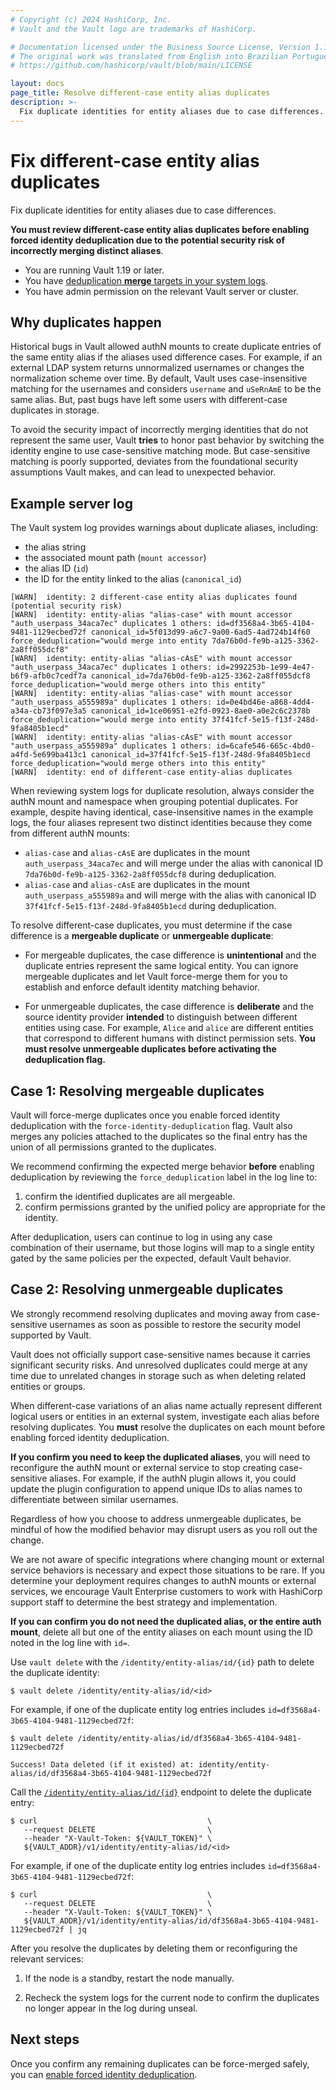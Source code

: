```yaml
---
# Copyright (c) 2024 HashiCorp, Inc.
# Vault and the Vault logo are trademarks of HashiCorp.

# Documentation licensed under the Business Source License, Version 1.1.
# The original work was translated from English into Brazilian Portuguese.
# https://github.com/hashicorp/vault/blob/main/LICENSE

layout: docs
page_title: Resolve different-case entity alias duplicates
description: >-
  Fix duplicate identities for entity aliases due to case differences.
---
```


# Fix different-case entity alias duplicates

Fix duplicate identities for entity aliases due to case differences.

**You must review different-case entity alias duplicates before enabling forced
identity deduplication due to the potential security risk of incorrectly merging
distinct aliases**.


<Tip title="Assumptions">

- You are running Vault 1.19 or later.
- You have [deduplication **merge** targets in your system logs](/vault/docs/upgrading/identity-deduplication).
- You have admin permission on the relevant Vault server or cluster.

</Tip>


## Why duplicates happen

Historical bugs in Vault allowed authN mounts to create duplicate entries of the
same entity alias if the aliases used difference cases. For example, if an
external LDAP system returns unnormalized usernames or changes the normalization
scheme over time. By default, Vault uses case-insensitive matching for the
usernames and considers `username` and `uSeRnAmE` to be the same alias. But,
past bugs have left some users with different-case duplicates in storage.

To avoid the security impact of incorrectly merging identities that do not
represent the same user, Vault **tries** to honor past behavior by switching the
identity engine to use case-sensitive matching mode. But case-sensitive matching
is poorly supported, deviates from the foundational security assumptions Vault
makes, and can lead to unexpected behavior.

## Example server log

The Vault system log provides warnings about duplicate aliases, including:

- the alias string
- the associated mount path (`mount accessor`)
- the alias ID (`id`)
- the ID for the entity linked to the alias (`canonical_id`)

<CodeBlockConfig hideClipboard>

```text
[WARN]  identity: 2 different-case entity alias duplicates found (potential security risk)
[WARN]  identity: entity-alias "alias-case" with mount accessor "auth_userpass_34aca7ec" duplicates 1 others: id=df3568a4-3b65-4104-9481-1129ecbed72f canonical_id=5f013d99-a6c7-9a00-6ad5-4ad724b14f60 force_deduplication="would merge into entity 7da76b0d-fe9b-a125-3362-2a8ff055dcf8"
[WARN]  identity: entity-alias "alias-cAsE" with mount accessor "auth_userpass_34aca7ec" duplicates 1 others: id=2992253b-1e99-4e47-b6f9-afb0c7cedf7a canonical_id=7da76b0d-fe9b-a125-3362-2a8ff055dcf8 force_deduplication="would merge others into this entity"
[WARN]  identity: entity-alias "alias-case" with mount accessor "auth_userpass_a555989a" duplicates 1 others: id=0e4bd46e-a868-4dd4-a34a-cb73f097e3a5 canonical_id=1ce06951-e2fd-0923-8ae0-a0e2c6c2378b force_deduplication="would merge into entity 37f41fcf-5e15-f13f-248d-9fa8405b1ecd"
[WARN]  identity: entity-alias "alias-cAsE" with mount accessor "auth_userpass_a555989a" duplicates 1 others: id=6cafe546-665c-4bd0-a4fd-5e699ba413c1 canonical_id=37f41fcf-5e15-f13f-248d-9fa8405b1ecd force_deduplication="would merge others into this entity"
[WARN]  identity: end of different-case entity-alias duplicates
```

</CodeBlockConfig>

When reviewing system logs for duplicate resolution, always consider the authN
mount and namespace when grouping potential duplicates. For example, despite
having identical, case-insensitive names in the example logs, the four aliases
represent two distinct identities because they come from different authN mounts:

- `alias-case` and `alias-cAsE` are duplicates in the mount `auth_userpass_34aca7ec`
  and will merge under the alias with canonical ID `7da76b0d-fe9b-a125-3362-2a8ff055dcf8`
  during deduplication.
- `alias-case` and `alias-cAsE` are duplicates in the mount `auth_userpass_a555989a`
  and will merge with the alias with canonical ID `37f41fcf-5e15-f13f-248d-9fa8405b1ecd`
  during deduplication.


To resolve different-case duplicates, you must determine if the case difference
is a **mergeable duplicate** or **unmergeable duplicate**:

- For mergeable duplicates, the case difference is **unintentional** and the
  duplicate entries represent the same logical entity. You can ignore mergeable
  duplicates and let Vault force-merge them for you to establish and enforce
  default identity matching behavior.

- For unmergeable duplicates, the case difference is **deliberate** and the
  source identity provider **intended** to distinguish between different
  entities using case. For example, `Alice` and `alice` are different entities
  that correspond to different humans with distinct permission sets. **You must
  resolve unmergeable duplicates before activating the deduplication flag.**



## Case 1: Resolving mergeable duplicates

Vault will force-merge duplicates once you enable forced identity deduplication
with the `force-identity-deduplication` flag. Vault also merges any policies
attached to the duplicates so the final entry has the union of all permissions
granted to the duplicates.

We recommend confirming the expected merge behavior **before** enabling
deduplication by reviewing the `force_deduplication` label in the log line to:

1. confirm the identified duplicates are all mergeable.
1. confirm permissions granted by the unified policy are appropriate for the
   identity.

After deduplication, users can continue to log in using any case combination of
their username, but those logins will map to a single entity gated by the same
policies per the expected, default Vault behavior.


## Case 2: Resolving unmergeable duplicates

<Warning>

We strongly recommend resolving duplicates and moving away from case-sensitive
usernames as soon as possible to restore the security model supported by Vault.

Vault does not officially support case-sensitive names because it carries
significant security risks. And unresolved duplicates could merge at any time
due to unrelated changes in storage such as when deleting related entities or
groups.

</Warning>

When different-case variations of an alias name actually represent different
logical users or entities in an external system, investigate each alias before
resolving duplicates. You **must** resolve the duplicates on each mount before
enabling forced identity deduplication.

**If you confirm you need to keep the duplicated aliases**, you will need to
reconfigure the authN mount or external service to stop creating case-sensitive
aliases. For example, if the authN plugin allows it, you could update the plugin
configuration to append unique IDs to alias names to differentiate between
similar usernames.

Regardless of how you choose to address unmergeable duplicates, be mindful of
how the modified behavior may disrupt users as you roll out the change.

<Note>

We are not aware of specific integrations where changing mount or external
service behaviors is necessary and expect those situations to be rare. If you
determine your deployment requires changes to authN mounts or external services,
we encourage Vault Enterprise customers to work with HashiCorp support staff to
determine the best strategy and implementation.

</Note>

**If you can confirm you do not need the duplicated alias, or the entire auth
mount**, delete all but one of the entity aliases on each mount using the ID
noted in the log line with `id=`.

<Tabs>

<Tab heading="CLI" group="cli">

Use `vault delete` with the `/identity/entity-alias/id/{id}` path to delete the
duplicate identity:

```shell-session
$ vault delete /identity/entity-alias/id/<id>
```

For example, if one of the duplicate entity log entries includes
`id=df3568a4-3b65-4104-9481-1129ecbed72f`:

<CodeBlockConfig hideClipboard="true">

```shell-session
$ vault delete /identity/entity-alias/id/df3568a4-3b65-4104-9481-1129ecbed72f

Success! Data deleted (if it existed) at: identity/entity-alias/id/df3568a4-3b65-4104-9481-1129ecbed72f
```

</CodeBlockConfig>

</Tab>

<Tab heading="API" group="api">

Call the [`/identity/entity-alias/id/{id}`](/vault/api-docs/secret/identity/entity-alias#delete-entity-alias-by-id)
endpoint to delete the duplicate entry:

```shell-session
$ curl                                      \
   --request DELETE                         \
   --header "X-Vault-Token: ${VAULT_TOKEN}" \
   ${VAULT_ADDR}/v1/identity/entity-alias/id/<id>
```

For example, if one of the duplicate entity log entries includes
`id=df3568a4-3b65-4104-9481-1129ecbed72f`:

<CodeBlockConfig hideClipboard="true">

```shell-session
$ curl                                      \
   --request DELETE                         \
   --header "X-Vault-Token: ${VAULT_TOKEN}" \
   ${VAULT_ADDR}/v1/identity/entity-alias/id/df3568a4-3b65-4104-9481-1129ecbed72f | jq
```

</CodeBlockConfig>

</Tab>

</Tabs>

After you resolve the duplicates by deleting them or reconfiguring the relevant
services:

1. If the node is a standby, restart the node manually.

1. Recheck the system logs for the current node to confirm the duplicates no
   longer appear in the log during unseal.


## Next steps

Once you confirm any remaining duplicates can be force-merged safely, you can
[enable forced identity deduplication](/vault/docs/secrets/identity/deduplication#dedupe-flag).
